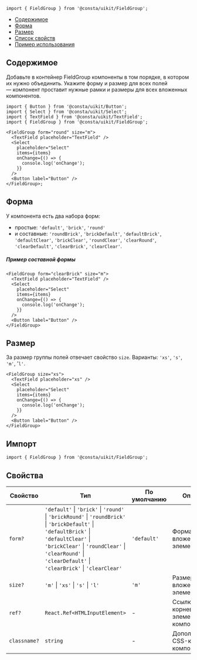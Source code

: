 

```tsx
import { FieldGroup } from '@consta/uikit/FieldGroup';
```

<MdxMenu>

- [Содержимое](#содержимое)
- [Форма](#форма)
- [Размер](#размер)
- [Список свойств](#свойства)
- [Пример использования](#пример)

</MdxMenu>

## Содержимое

Добавьте в контейнер FieldGroup компоненты в том порядке, в котором их нужно
объединить. Укажите форму и размер для всех полей — компонент проставит нужные
рамки и размеры для всех вложенных компонентов.

```tsx
import { Button } from '@consta/uikit/Button';
import { Select } from '@consta/uikit/Select';
import { TextField } from '@consta/uikit/TextField';
import { FieldGroup } from '@consta/uikit/FieldGroup';

<FieldGroup form="round" size="m">
  <TextField placeholder="TextField" />
  <Select
    placeholder="Select"
    items={items}
    onChange={() => {
      console.log('onChange');
    }}
  />
  <Button label="Button" />
</FieldGroup>;
```

<FieldGroupExample />

## Форма

У компонента есть два набора форм:

- простые: `'default'`, `'brick'`, `'round'`
- и составные: `'roundBrick'`, `'brickDefault'`, `'defaultBrick'`, `'defaultClear'`, `'brickClear'`, `'roundClear'`, `'clearRound'`, `'clearDefault'`, `'clearBrick'`, `'clearClear'`.

##### Пример составной формы

```tsx
<FieldGroup form="clearBrick" size="m">
  <TextField placeholder="TextField" />
  <Select
    placeholder="Select"
    items={items}
    onChange={() => {
      console.log('onChange');
    }}
  />
  <Button label="Button" />
</FieldGroup>
```

<FieldGroupExampleForm />

## Размер

За размер группы полей отвечает свойство `size`. Варианты: `'xs'`, `'s'`, `'m'`, '`l'`.

```tsx
<FieldGroup size="xs">
  <TextField placeholder="xs" />
  <Select
    placeholder="Select"
    items={items}
    onChange={() => {
      console.log('onChange');
    }}
  />
  <Button label="Button" />
</FieldGroup>
```

<FieldGroupExampleSize />

## Импорт

```tsx
import { FieldGroup } from '@consta/uikit/FieldGroup';
```

## Свойства

| Свойство     | Тип                                                                                                                                                                                                                                                                                                     | По умолчанию | Описание                                  |
| ------------ | ------------------------------------------------------------------------------------------------------------------------------------------------------------------------------------------------------------------------------------------------------------------------------------------------------- | ------------ | ----------------------------------------- |
| `form?`      | `'default'` &#124; `'brick'` &#124; `'round'` &#124; `'brickRound'` &#124; `'roundBrick'` &#124; `'brickDefault'` &#124; `'defaultBrick'` &#124; `'defaultClear'` &#124; `'brickClear'` &#124; `'roundClear'` &#124; `'clearRound'` &#124; `'clearDefault'` &#124; `'clearBrick'` &#124; `'clearClear'` | `'default'`  | Форма вложенных элементов                 |
| `size?`      | `'m'` &#124; `'xs'` &#124; `'s'` &#124; `'l'`                                                                                                                                                                                                                                                           | `'m'`        | Размер вложенных элементов                |
| `ref?`       | `React.Ref<HTMLInputElement>`                                                                                                                                                                                                                                                                           | -            | Ссылка на корневой DOM-элемент компонента |
| `classname?` | `string`                                                                                                                                                                                                                                                                                                | -            | Дополнительный CSS-класс компонента       |
